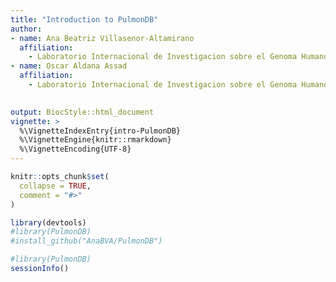 ```yaml
---
title: "Introduction to PulmonDB"
author: 
- name: Ana Beatriz Villasenor-Altamirano
  affiliation:
    - Laboratorio Internacional de Investigacion sobre el Genoma Humano (LIIGH), UNAM
- name: Oscar Aldana Assad
  affiliation:
    - Laboratorio Internacional de Investigacion sobre el Genoma Humano (LIIGH), UNAM
 

output: BiocStyle::html_document
vignette: >
  %\VignetteIndexEntry{intro-PulmonDB}
  %\VignetteEngine{knitr::rmarkdown}
  %\VignetteEncoding{UTF-8}
---
```


```r
knitr::opts_chunk$set(
  collapse = TRUE,
  comment = "#>"
)
```

```r
library(devtools)
#library(PulmonDB)
#install_github("AnaBVA/PulmonDB")


```




```r
#library(PulmonDB)
sessionInfo()
```
